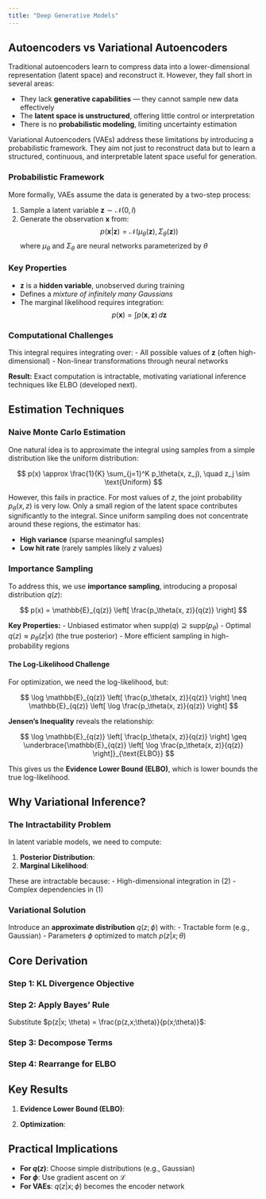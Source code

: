 ```yaml
---
title: "Deep Generative Models"
---
```


## Autoencoders vs Variational Autoencoders

Traditional autoencoders learn to compress data into a lower-dimensional representation (latent space) and reconstruct it. However, they fall short in several areas:

- They lack **generative capabilities** — they cannot sample new data effectively
- The **latent space is unstructured**, offering little control or interpretation
- There is no **probabilistic modeling**, limiting uncertainty estimation

Variational Autoencoders (VAEs) address these limitations by introducing a probabilistic framework. They aim not just to reconstruct data but to learn a structured, continuous, and interpretable latent space useful for generation.

### Probabilistic Framework

More formally, VAEs assume the data is generated by a two-step process:

1. Sample a latent variable $\mathbf{z} \sim \mathcal{N}(0, I)$
2. Generate the observation $\mathbf{x}$ from:
   $$
   p(\mathbf{x}|\mathbf{z}) = \mathcal{N}(\mu_\theta(\mathbf{z}), \Sigma_\theta(\mathbf{z}))
   $$
   where $\mu_\theta$ and $\Sigma_\theta$ are neural networks parameterized by $\theta$

### Key Properties

- $\mathbf{z}$ is a **hidden variable**, unobserved during training
- Defines a *mixture of infinitely many Gaussians*
- The marginal likelihood requires integration:
  $$
  p(\mathbf{x}) = \int p(\mathbf{x}, \mathbf{z}) \, d\mathbf{z}
  $$

### Computational Challenges

This integral requires integrating over:
- All possible values of $\mathbf{z}$ (often high-dimensional)
- Non-linear transformations through neural networks

**Result:** Exact computation is intractable, motivating variational inference techniques like ELBO (developed next).

## Estimation Techniques

### Naive Monte Carlo Estimation

One natural idea is to approximate the integral using samples from a simple distribution like the uniform distribution:

$$
p(x) \approx \frac{1}{K} \sum_{j=1}^K p_\theta(x, z_j), \quad z_j \sim \text{Uniform}
$$

However, this fails in practice. For most values of $z$, the joint probability $p_\theta(x, z)$ is very low. Only a small region of the latent space contributes significantly to the integral. Since uniform sampling does not concentrate around these regions, the estimator has:

- **High variance** (sparse meaningful samples)
- **Low hit rate** (rarely samples likely $z$ values)

### Importance Sampling

To address this, we use **importance sampling**, introducing a proposal distribution $q(z)$:

$$
p(x) = \mathbb{E}_{q(z)} \left[ \frac{p_\theta(x, z)}{q(z)} \right]
$$

**Key Properties:**
- Unbiased estimator when $\text{supp}(q) \supseteq \text{supp}(p_\theta)$
- Optimal $q(z) \approx p_\theta(z|x)$ (the true posterior)
- More efficient sampling in high-probability regions

#### The Log-Likelihood Challenge

For optimization, we need the log-likelihood, but:

$$
\log \mathbb{E}_{q(z)} \left[ \frac{p_\theta(x, z)}{q(z)} \right] \neq \mathbb{E}_{q(z)} \left[ \log \frac{p_\theta(x, z)}{q(z)} \right]
$$

**Jensen's Inequality** reveals the relationship:

$$
\log \mathbb{E}_{q(z)} \left[ \frac{p_\theta(x, z)}{q(z)} \right] \geq \underbrace{\mathbb{E}_{q(z)} \left[ \log \frac{p_\theta(x, z)}{q(z)} \right]}_{\text{ELBO}}
$$

This gives us the **Evidence Lower Bound (ELBO)**, which is lower bounds the true log-likelihood.


## Why Variational Inference?

### The Intractability Problem
In latent variable models, we need to compute:

1. **Posterior Distribution**:
   \begin{equation}
   p(z|x; \theta) = \frac{p(z,x;\theta)}{p(x;\theta)}
   \end{equation}
2. **Marginal Likelihood**:
   \begin{equation}
   p(x;\theta) = \int p(x,z;\theta) dz
   \end{equation}

These are intractable because:
- High-dimensional integration in (2)
- Complex dependencies in (1)

### Variational Solution
Introduce an **approximate distribution** $q(z;\phi)$ with:
- Tractable form (e.g., Gaussian)
- Parameters $\phi$ optimized to match $p(z|x;\theta)$

## Core Derivation

### Step 1: KL Divergence Objective
\begin{equation}
D_{KL}(q(z)\|p(z|x; \theta)) = \sum_z q(z) \log \frac{q(z)}{p(z|x; \theta)}
\end{equation}

### Step 2: Apply Bayes' Rule
Substitute $p(z|x; \theta) = \frac{p(z,x;\theta)}{p(x;\theta)}$:
\begin{equation}
= \sum_z q(z) \log \left( \frac{q(z) \cdot p(x; \theta)}{p(z, x; \theta)} \right)
\end{equation}

### Step 3: Decompose Terms
\begin{align}
&= \sum_z q(z) \log q(z) + \sum_z q(z) \log p(x; \theta) \nonumber \\
&\quad - \sum_z q(z) \log p(z, x; \theta) \\
&= -H(q) + \log p(x; \theta) - \mathbb{E}_q[\log p(z,x;\theta)]
\end{align}

### Step 4: Rearrange for ELBO
\begin{equation}
\log p(x;\theta) = \underbrace{\mathbb{E}_q[\log p(z,x;\theta)] + H(q)}_{\text{ELBO}} + D_{KL}(q\|p)
\end{equation}

## Key Results

1. **Evidence Lower Bound (ELBO)**:
   \begin{equation}
   \mathcal{L}(\theta,\phi) = \mathbb{E}_{q(z;\phi)}[\log p(x,z;\theta)] + H(q(z;\phi))
   \end{equation}

2. **Optimization**:
   \begin{equation}
   \max_{\theta,\phi} \mathcal{L}(\theta,\phi) \Rightarrow 
   \begin{cases}
   \text{Maximizes data likelihood} \\
   \text{Minimizes } D_{KL}(q\|p)
   \end{cases}
   \end{equation}

## Practical Implications

- **For $q(z)$**: Choose simple distributions (e.g., Gaussian)
- **For $\phi$**: Use gradient ascent on $\mathcal{L}$
- **For VAEs**: $q(z|x;\phi)$ becomes the encoder network
